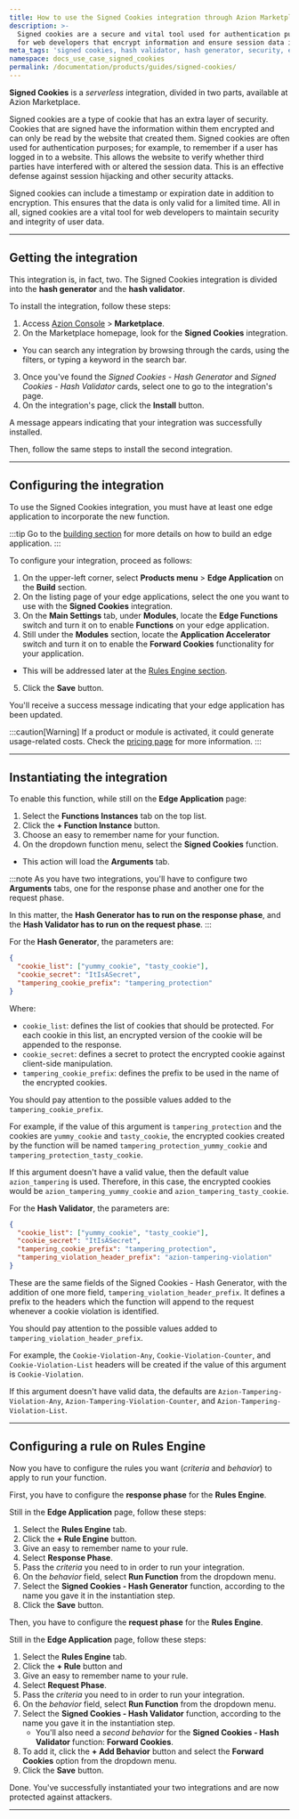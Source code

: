 ```yaml
---
title: How to use the Signed Cookies integration through Azion Marketplace
description: >-
  Signed cookies are a secure and vital tool used for authentication purposes
  for web developers that encrypt information and ensure session data integrity.
meta_tags: 'signed cookies, hash validator, hash generator, security, edge computing'
namespace: docs_use_case_signed_cookies
permalink: /documentation/products/guides/signed-cookies/
---
```





**Signed Cookies** is a *serverless* integration, divided in two parts, available at Azion Marketplace.

Signed cookies are a type of cookie that has an extra layer of security. Cookies that are signed have the information within them encrypted and can only be read by the website that created them. Signed cookies are often used for authentication purposes; for example, to remember if a user has logged in to a website. This allows the website to verify whether third parties have interfered with or altered the session data. This is an effective defense against session hijacking and other security attacks.

Signed cookies can include a timestamp or expiration date in addition to encryption. This ensures that the data is only valid for a limited time. All in all, signed cookies are a vital tool for web developers to maintain security and integrity of user data.

---

## Getting the integration

This integration is, in fact, two. The Signed Cookies integration is divided into the **hash generator** and the **hash validator**.

To install the integration, follow these steps:

1. Access [Azion Console](/en/documentation/products/guides/how-to-access-azion-console/) > **Marketplace**.  
2. On the Marketplace homepage, look for the **Signed Cookies** integration.
  - You can search any integration by browsing through the cards, using the filters, or typing a keyword in the search bar.
3. Once you've found the *Signed Cookies - Hash Generator* and *Signed Cookies - Hash Validator* cards, select one to go to the integration's page.
4. On the integration's page, click the **Install** button.

A message appears indicating that your integration was successfully installed.

Then, follow the same steps to install the second integration.

---

## Configuring the integration

To use the Signed Cookies integration, you must have at least one edge application to incorporate the new function.

:::tip
Go to the [building section](/en/documentation/products/guides/build/build-an-application/) for more details on how to build an edge application.
:::

To configure your integration, proceed as follows:

1. On the upper-left corner, select **Products menu** > **Edge Application** on the **Build** section.
2. On the listing page of your edge applications, select the one you want to use with the **Signed Cookies** integration.
3. On the **Main Settings** tab, under **Modules**, locate the **Edge Functions** switch and turn it on to enable **Functions** on your edge application.
4. Still under the **Modules** section, locate the **Application Accelerator** switch and turn it on to enable the **Forward Cookies** functionality for your application.
  - This will be addressed later at the [Rules Engine section](#configuring-a-rule-on-rules-engine).
5. Click the **Save** button.

You'll receive a success message indicating that your edge application has been updated.

:::caution[Warning]
If a product or module is activated, it could generate usage-related costs. Check the [pricing page](/en/documentation/products/pricing/) for more information.
:::

---

## Instantiating the integration

To enable this function, while still on the **Edge Application** page:

1. Select the **Functions Instances** tab on the top list.
2. Click the **+ Function Instance** button.
3. Choose an easy to remember name for your function.
4. On the dropdown function menu, select the **Signed Cookies** function.
  - This action will load the **Arguments** tab.

:::note
As you have two integrations, you'll have to configure two **Arguments** tabs, one for the response phase and another one for the request phase.

In this matter, the **Hash Generator has to run on the response phase**, and the **Hash Validator has to run on the request phase**.
:::

For the **Hash Generator**, the parameters are:

```json
{
  "cookie_list": ["yummy_cookie", "tasty_cookie"],
  "cookie_secret": "ItIsASecret",
  "tampering_cookie_prefix": "tampering_protection"
}
```

Where:

- `cookie_list`: defines the list of cookies that should be protected. For each cookie in this list, an encrypted version of the cookie will be appended to the response.
- `cookie_secret`: defines a secret to protect the encrypted cookie against client-side manipulation.
- `tampering_cookie_prefix`: defines the prefix to be used in the name of the encrypted cookies.

You should pay attention to the possible values added to the `tampering_cookie_prefix`. 

For example, if the value of this argument is `tampering_protection` and the cookies are `yummy_cookie` and `tasty_cookie`, the encrypted cookies created by the function will be named `tampering_protection_yummy_cookie` and `tampering_protection_tasty_cookie`.

If this argument doesn't have a valid value, then the default value `azion_tampering` is used. Therefore, in this case, the encrypted cookies would be `azion_tampering_yummy_cookie` and `azion_tampering_tasty_cookie`.

For the **Hash Validator**, the parameters are:

```json
{
  "cookie_list": ["yummy_cookie", "tasty_cookie"],
  "cookie_secret": "ItIsASecret",
  "tampering_cookie_prefix": "tampering_protection",
  "tampering_violation_header_prefix": "azion-tampering-violation"
}
```

These are the same fields of the Signed Cookies - Hash Generator, with the addition of one more field, `tampering_violation_header_prefix`. It defines a prefix to the headers which the function will append to the request whenever a cookie violation is identified.

You should pay attention to the possible values added to `tampering_violation_header_prefix`. 

For example, the `Cookie-Violation-Any`, `Cookie-Violation-Counter`, and `Cookie-Violation-List` headers will be created if the value of this argument is `Cookie-Violation`.

If this argument doesn't have valid data, the defaults are `Azion-Tampering-Violation-Any`, `Azion-Tampering-Violation-Counter`, and `Azion-Tampering-Violation-List`.

---

## Configuring a rule on Rules Engine

Now you have to configure the rules you want (*criteria* and *behavior*) to apply to run your function.

First, you have to configure the **response phase** for the **Rules Engine**.

Still in the **Edge Application** page, follow these steps:

1. Select the **Rules Engine** tab.
2. Click the **+ Rule Engine** button.
3. Give an easy to remember name to your rule.
4. Select **Response Phase**.
5. Pass the *criteria* you need to in order to run your integration.
6. On the *behavior* field, select **Run Function** from the dropdown menu.
7. Select the **Signed Cookies - Hash Generator** function, according to the name you gave it in the instantiation step.
8. Click the **Save** button.

Then, you have to configure the **request phase** for the **Rules Engine**.

Still in the **Edge Application** page, follow these steps:

1. Select the **Rules Engine** tab.
2. Click the **+ Rule** button and 
3. Give an easy to remember name to your rule.
4. Select **Request Phase**.
5. Pass the *criteria* you need to in order to run your integration.
6. On the *behavior* field, select **Run Function** from the dropdown menu.
7. Select the **Signed Cookies - Hash Validator** function, according to the name you gave it in the instantiation step.
    - You'll also need a *second behavior* for the **Signed Cookies - Hash Validator** function: **Forward Cookies**. 
8. To add it, click the **+ Add Behavior** button and select the **Forward Cookies** option from the dropdown menu.
9. Click the **Save** button.

Done. You've successfully instantiated your two integrations and are now protected against attackers.

---